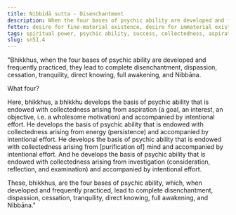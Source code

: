 ```yaml
---
title: Nibbidā sutta - Disenchantment
description: When the four bases of psychic ability are developed and frequently practiced, they lead to complete disenchantment, dispassion, cessation, tranquility, direct knowing, full awakening, and Nibbāna.
fetter: desire for fine-material existence, desire for immaterial existence, conceit, restlessness, ignorance
tags: spiritual power, psychic ability, success, collectedness, aspiration, persistence, energy, mind, investigation, reflection, close examination, sn, sn45-56, sn51
slug: sn51.4
---
```


"Bhikkhus, when the four bases of psychic ability are developed and frequently practiced, they lead to complete disenchantment, dispassion, cessation, tranquility, direct knowing, full awakening, and Nibbāna.

What four?

Here, bhikkhus, a bhikkhu develops the basis of psychic ability that is endowed with collectedness arising from aspiration (a goal, an interest, an objective, i.e. a wholesome motivation) and accompanied by intentional effort. He develops the basis of psychic ability that is endowed with collectedness arising from energy (persistence) and accompanied by intentional effort. He develops the basis of psychic ability that is endowed with collectedness arising from [purification of] mind and accompanied by intentional effort. And he develops the basis of psychic ability that is endowed with collectedness arising from investigation (consideration, reflection, and examination) and accompanied by intentional effort.

These, bhikkhus, are the four bases of psychic ability, which, when developed and frequently practiced, lead to complete disenchantment, dispassion, cessation, tranquility, direct knowing, full awakening, and Nibbāna."